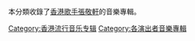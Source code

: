 本分類收錄了[[香港|香港]][[歌手|歌手]][[張敬軒|張敬軒]]的音樂專輯。
[[Category:香港流行音乐专辑|Category:香港流行音乐专辑]]
[[Category:各演出者音樂專輯|Category:各演出者音樂專輯]]